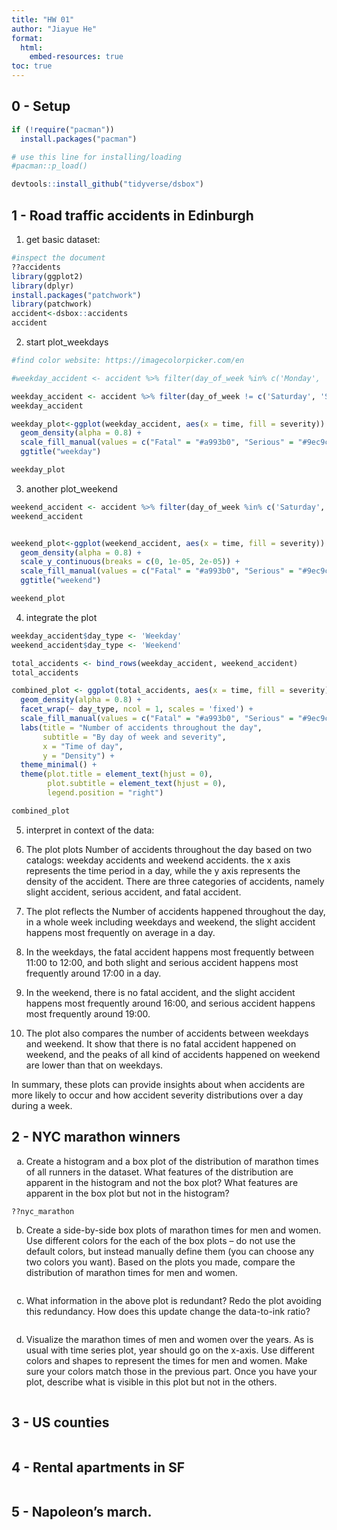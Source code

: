 ```yaml
---
title: "HW 01"
author: "Jiayue He"
format: 
  html:
    embed-resources: true
toc: true
---
```


## 0 - Setup

```r

if (!require("pacman")) 
  install.packages("pacman")

# use this line for installing/loading
#pacman::p_load() 

devtools::install_github("tidyverse/dsbox")
```

## 1 - Road traffic accidents in Edinburgh

1) get basic dataset: 
```r
#inspect the document
??accidents
library(ggplot2)
library(dplyr)
install.packages("patchwork")
library(patchwork)
accident<-dsbox::accidents
accident
```
2) start plot_weekdays 
```r

#find color website: https://imagecolorpicker.com/en

#weekday_accident <- accident %>% filter(day_of_week %in% c('Monday', 'Tuesday','Wednesday','Thursday','Friday'))

weekday_accident <- accident %>% filter(day_of_week != c('Saturday', 'Sunday'))
weekday_accident

weekday_plot<-ggplot(weekday_accident, aes(x = time, fill = severity)) +
  geom_density(alpha = 0.8) +
  scale_fill_manual(values = c("Fatal" = "#a993b0", "Serious" = "#9ec9c7", "Slight" = "#fef39f"))+ xlab("weekday") +
  ggtitle("weekday")

weekday_plot


```
3) another plot_weekend
```r


weekend_accident <- accident %>% filter(day_of_week %in% c('Saturday', 'Sunday'))
weekend_accident


weekend_plot<-ggplot(weekend_accident, aes(x = time, fill = severity)) +
  geom_density(alpha = 0.8) +
  scale_y_continuous(breaks = c(0, 1e-05, 2e-05)) +
  scale_fill_manual(values = c("Fatal" = "#a993b0", "Serious" = "#9ec9c7", "Slight" = "#fef39f"))+ xlab("Time of day")+
  ggtitle("weekend")

weekend_plot

```
4) integrate the plot 
```r

weekday_accident$day_type <- 'Weekday'
weekend_accident$day_type <- 'Weekend'

total_accidents <- bind_rows(weekday_accident, weekend_accident)
total_accidents

combined_plot <- ggplot(total_accidents, aes(x = time, fill = severity)) +
  geom_density(alpha = 0.8) +
  facet_wrap(~ day_type, ncol = 1, scales = 'fixed') +
  scale_fill_manual(values = c("Fatal" = "#a993b0", "Serious" = "#9ec9c7", "Slight" = "#fef39f")) +
  labs(title = "Number of accidents throughout the day",
       subtitle = "By day of week and severity",
       x = "Time of day",
       y = "Density") +
  theme_minimal() +
  theme(plot.title = element_text(hjust = 0), 
        plot.subtitle = element_text(hjust = 0),
        legend.position = "right")

combined_plot

```
5) interpret in context of the data: 

1) The plot plots Number of accidents throughout the day based on two catalogs: weekday accidents and weekend accidents. the x axis represents the time period in a day, while the y axis represents the density of the accident. There are three categories of accidents, namely slight accident, serious accident, and fatal accident. 

2) The plot reflects the Number of accidents happened throughout the day, in a whole week including weekdays and weekend, the slight accident happens most frequently on average in a day. 

3) In the weekdays, the fatal accident happens most frequently between 11:00 to 12:00, and both slight and serious accident happens most frequently around 17:00 in a day. 

4) In the weekend, there is no fatal accident, and the slight accident happens most frequently around 16:00, and serious accident happens most frequently around 19:00. 

5) The plot also compares the number of accidents between weekdays and weekend. It show that there is no fatal accident happened on weekend, and the peaks of all kind of accidents happened on weekend are lower than that on weekdays. 

In summary, these plots can provide insights about when accidents are more likely to occur and how accident severity distributions over a day during a week. 

## 2 - NYC marathon winners
a. Create a histogram and a box plot of the distribution of marathon times of all runners in the dataset. What features of the distribution are apparent in the histogram and not the box plot? What features are apparent in the box plot but not in the histogram?


```r

??nyc_marathon


```
b. Create a side-by-side box plots of marathon times for men and women. Use different colors for the each of the box plots – do not use the default colors, but instead manually define them (you can choose any two colors you want). Based on the plots you made, compare the distribution of marathon times for men and women.

```r

```
c. What information in the above plot is redundant? Redo the plot avoiding this redundancy. How does this update change the data-to-ink ratio?

```r


```
d. Visualize the marathon times of men and women over the years. As is usual with time series plot, year should go on the x-axis. Use different colors and shapes to represent the times for men and women. Make sure your colors match those in the previous part. Once you have your plot, describe what is visible in this plot but not in the others.
```r


```


## 3 - US counties
```r

```

## 4 - Rental apartments in SF

```r
```

## 5 - Napoleon’s march.
```r

```
